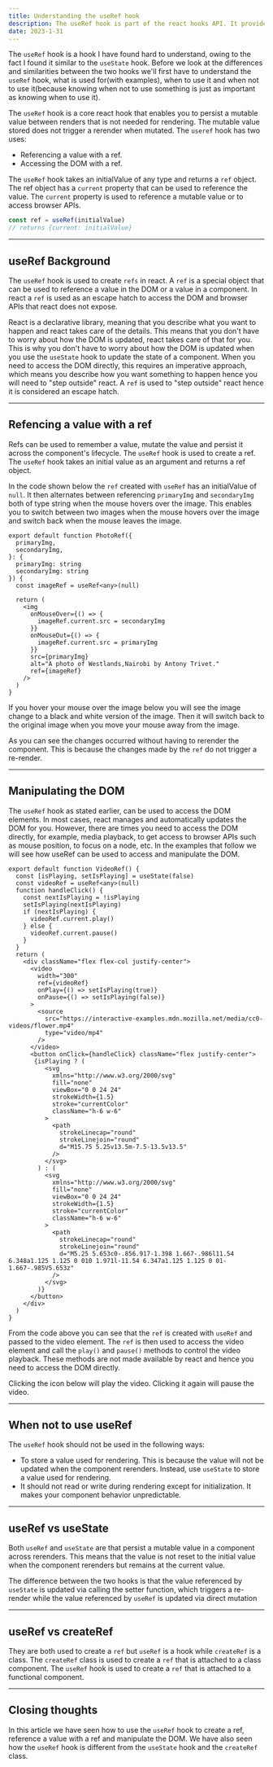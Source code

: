 ```yaml
---
title: Understanding the useRef hook
description: The useRef hook is part of the react hooks API. It provides a way to step outside of react but it requires a change in the way you think about react. In this blog we will look at the useRef Hook, what it is used for and when to use it.
date: 2023-1-31
---
```



The `useRef` hook is a hook I have found hard to understand, owing to the fact I found it similar to the `useState` hook. Before we look at the differences and similarities between the two hooks we'll first have to understand the `useRef` hook, what is used for(with examples), when to use it and when not to use it(because knowing when not to use something is just as important as knowing when to use it).

The `useRef` hook is a core react hook that enables you to persist a mutable value between renders that is not needed for rendering. The mutable value stored does not trigger a rerender when mutated. The `useref` hook has two uses:

- Referencing a value with a ref.
- Accessing the DOM with a ref.

The `useRef` hook takes an initialValue of any type and returns a `ref` object. The ref object has a `current` property that can be used to reference the value. The `current` property is used to reference a mutable value or to access browser APIs.

```jsx
const ref = useRef(initialValue)
// returns {current: initialValue}
```

---

## useRef Background

The `useRef` hook is used to create `refs` in react. A `ref` is a special object that can be used to reference a value in the DOM or a value in a component. In react a `ref` is used as an escape hatch to access the DOM and browser APIs that react does not expose.

React is a declarative library, meaning that you describe what you want to happen and react takes care of the details. This means that you don't have to worry about how the DOM is updated, react takes care of that for you. This is why you don't have to worry about how the DOM is updated when you use the `useState` hook to update the state of a component. When you need to access the DOM directly,
this requires an imperative approach, which means you describe how you want something to happen hence you will need to "step outside" react. A `ref` is used to "step outside" react hence it is considered an escape hatch.

---

## Refencing a value with a ref

Refs can be used to remember a value, mutate the value and persist it across the component's lifecycle. The `useRef` hook is used to create a ref. The `useRef` hook takes an initial value as an argument and returns a ref object.

In the code shown below the `ref` created with `useRef` has an initialValue of `null`. It then alternates between referencing `primaryImg` and `secondaryImg` both of type string when the mouse hovers over the image. This enables you to switch between two images when the mouse hovers over the image and switch back when the mouse leaves the image.

```tsx:PhotoRef.tsx
export default function PhotoRef({
  primaryImg,
  secondaryImg,
}: {
  primaryImg: string
  secondaryImg: string
}) {
  const imageRef = useRef<any>(null)

  return (
    <img
      onMouseOver={() => {
        imageRef.current.src = secondaryImg
      }}
      onMouseOut={() => {
        imageRef.current.src = primaryImg
      }}
      src={primaryImg}
      alt="A photo of Westlands,Nairobi by Antony Trivet."
      ref={imageRef}
    />
  )
}
```

If you hover your mouse over the image below you will see the image change to a black and white version of the image. Then it will switch back to the original image when you move your mouse away from the image.

<Playground description="A photo of Westlands, Nairobi by Antony Trivet.">
  <PhotoRef
    secondaryImg="/bw-westlands-nairobi-antony-Trivet.jpeg"
    primaryImg="/westlands-nairobi-antony-Trivet.jpg"
  />
</Playground>

As you can see the changes occurred without having to rerender the component. This is because the changes made by the `ref` do not trigger a re-render.

---

## Manipulating the DOM

The `useRef` hook as stated earlier, can be used to access the DOM elements. In most cases, react manages and automatically updates the DOM for you. However, there are times you need to access the DOM directly, for example, media playback, to get access to browser APIs such as mouse position, to focus on a node, etc.
In the examples that follow we will see how useRef can be used to access and manipulate the DOM.

```tsx:VideoRef.tsx
export default function VideoRef() {
  const [isPlaying, setIsPlaying] = useState(false)
  const videoRef = useRef<any>(null)
  function handleClick() {
    const nextIsPlaying = !isPlaying
    setIsPlaying(nextIsPlaying)
    if (nextIsPlaying) {
      videoRef.current.play()
    } else {
      videoRef.current.pause()
    }
  }
  return (
    <div className="flex flex-col justify-center">
      <video
        width="300"
        ref={videoRef}
        onPlay={() => setIsPlaying(true)}
        onPause={() => setIsPlaying(false)}
      >
        <source
          src="https://interactive-examples.mdn.mozilla.net/media/cc0-videos/flower.mp4"
          type="video/mp4"
        />
      </video>
      <button onClick={handleClick} className="flex justify-center">
       {isPlaying ? (
          <svg
            xmlns="http://www.w3.org/2000/svg"
            fill="none"
            viewBox="0 0 24 24"
            strokeWidth={1.5}
            stroke="currentColor"
            className="h-6 w-6"
          >
            <path
              strokeLinecap="round"
              strokeLinejoin="round"
              d="M15.75 5.25v13.5m-7.5-13.5v13.5"
            />
          </svg>
        ) : (
          <svg
            xmlns="http://www.w3.org/2000/svg"
            fill="none"
            viewBox="0 0 24 24"
            strokeWidth={1.5}
            stroke="currentColor"
            className="h-6 w-6"
          >
            <path
              strokeLinecap="round"
              strokeLinejoin="round"
              d="M5.25 5.653c0-.856.917-1.398 1.667-.986l11.54 6.348a1.125 1.125 0 010 1.971l-11.54 6.347a1.125 1.125 0 01-1.667-.985V5.653z"
            />
          </svg>
        )}
      </button>
    </div>
  )
}
```

From the code above you can see that the `ref` is created with `useRef` and passed to the video element. The `ref` is then used to access the video element and call the `play()` and `pause()` methods to control the video playback. These methods are not made available by react and hence you need to access the DOM directly.

Clicking the icon below will play the video. Clicking it again will pause the video.

<Playground description="An example of how to play and pause a video using useRef">
  <VideoRef />
</Playground>

---

## When not to use useRef

The `useRef` hook should not be used in the following ways:

- To store a value used for rendering. This is because the value will not be updated when the component rerenders. Instead, use `useState` to store a value used for rendering.
- It should not read or write during rendering except for initialization. It makes your component behavior unpredictable.

---

## useRef vs useState

Both `useRef` and `useState` are that persist a mutable value in a component across rerenders. This means that the value is not reset to the initial value when the component rerenders but remains at the current value.

The difference between the two hooks is that the value referenced by `useState` is updated via calling the setter function, which triggers a re-render while the value referenced by `useRef` is updated via direct mutation

---

## useRef vs createRef

They are both used to create a `ref` but `useRef` is a hook while `createRef` is a class. The `createRef` class is used to create a `ref` that is attached to a class component. The `useRef` hook is used to create a `ref` that is attached to a functional component.

---

## Closing thoughts

In this article we have seen how to use the `useRef` hook to create a ref, reference a value with a ref and manipulate the DOM. We have also seen how the `useRef` hook is different from the `useState` hook and the `createRef` class.
